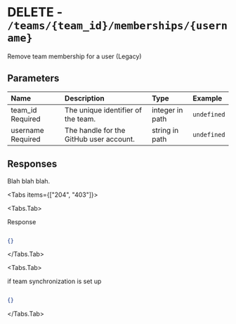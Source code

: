 
# DELETE - `/teams/{team_id}/memberships/{username}`

Remove team membership for a user (Legacy)

## Parameters

| Name | Description | Type | Example |
| :---- | :---- | :---- | :---- |
| team_id <span class="bg-blue-100 text-blue-800 text-xs font-medium me-2 px-2.5 py-0.5 rounded dark:bg-blue-900 dark:text-blue-300">Required</span> | The unique identifier of the team. | integer in path | `undefined` |
| username <span class="bg-blue-100 text-blue-800 text-xs font-medium me-2 px-2.5 py-0.5 rounded dark:bg-blue-900 dark:text-blue-300">Required</span> | The handle for the GitHub user account. | string in path | `undefined` |

## Responses

Blah blah blah.

<Tabs items={["204", "403"]}>

<Tabs.Tab>

Response

```json

{}

```

</Tabs.Tab>

<Tabs.Tab>

if team synchronization is set up

```json

{}

```

</Tabs.Tab>

</Tabs>